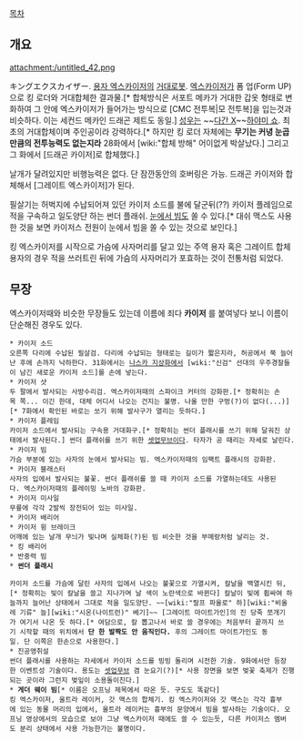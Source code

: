 [[목차]]

== 개요 ==

attachment:/untitled_42.png

{{{#!html
<object width="425" height="344"><param name="movie" value="http://www.youtube.com/v/Z-DzK-Qikdk?fs=1&amp;hl=ko_KR&amp;rel=0"></param><param name="allowFullScreen" value="true"></param><param name="allowscriptaccess" value="always"></param><embed src="http://www.youtube.com/v/Z-DzK-Qikdk?fs=1&amp;hl=ko_KR&amp;rel=0" type="application/x-shockwave-flash" allowscriptaccess="always" allowfullscreen="true" width="425" height="344"></embed></object>}}}

キングエクスカイザー. [[용자 엑스카이저]]의 [[거대로봇]]. [[엑스카이저]]가 폼 업(Form UP)으로 킹 로더와 거대합체한 결과물.[* 합체방식은 서포트 메카가 거대한 갑옷 형태로 변화하여 그 안에 엑스카이저가 들어가는 방식으로 [CMC 전투복|모 전투복]을 입는것과 비슷하다. 이는 세컨드 메카인 드래곤 제트도 동일.] [[성우]]는 ~~[[다간 X]]~~[[하야미 쇼]]. 최초의 거대합체이며 주인공이라 강력하다.[* 하지만 킹 로더 자체에는 '''무기는 커녕 눈곱만큼의 전투능력도 없는지라''' 28화에서 [wiki:"합체 방해" 어이없게 박살났다.] 그리고 그 화에서 [드래곤 카이저]로 합체했다.]

날개가 달려있지만 비행능력은 없다. 단 잠깐동안의 호버링은 가능. 드래곤 카이저와 합체해서 [그레이트 엑스카이저]가 된다.

필살기는 허벅지에 수납되어져 있던 카이저 소드를 불에 달군뒤(??) 카이저 플레임으로 적을 구속하고 일도양단 하는 썬더 플래쉬. [[눈에서 빔]]도 쏠 수 있다.[* 대쉬 맥스도 사용한 것을 보면 카이저스 전원이 눈에서 빔을 쏠 수 있는 것으로 보인다.]

킹 엑스카이저를 시작으로 가슴에 사자머리를 달고 있는 주역 용자 혹은 그레이트 합체 용자의 경우 적을 쓰러트린 뒤에 가슴의 사자머리가 포효하는 것이 전통처럼 되었다.

== 무장 ==
엑스카이저때와 비슷한 무장들도 있는데 이름에 죄다 '''카이저''' 를 붙여넣다 보니 이름이 단순해진 경우도 있다.

 * 카이저 소드
 오른쪽 다리에 수납된 필살검. 다리에 수납되는 형태로는 길이가 짧은지라, 허공에서 쭉 늘어난 후에 손까지 낙하한다. 31화에서는 [[나스카 지상화]]에서 [wiki:"신검" 선대의 우주경찰들이 남긴 새로운 카이저 소드]를 손에 넣는다.
 * 카이저 샷
 두 팔에서 발사되는 사방수리검. 엑스카이저때의 스파이크 커터의 강화판.[* 정확히는 손목 쪽... 이긴 한데, 대체 어디서 나오는 건지는 불명. 나올 만한 구멍(?)이 없다(...)][* 7화에서 확인된 바로는 쏘기 위해 발사구가 열리는 듯하다.]
 * 카이저 플레임
 카이저 소드에서 발사되는 구속용 거대화구.[* 정확히는 썬더 플래시를 쓰기 위해 달궈진 상태에서 발사된다.] 썬더 플래쉬를 쓰기 위한 [[셋업무브]]이다. 타자가 공 때리는 자세로 날린다.
 * 카이저 빔
 가슴 부분에 있는 사자의 눈에서 발사되는 빔. 엑스카이저때의 임팩트 플래시의 강화판.
 * 카이저 블래스터
 사자의 입에서 발사되는 불꽃. 썬더 플래쉬를 쓸 때 카이저 소드를 가열하는데도 사용된다. 엑스카이저때의 플레이밍 노바의 강화판.
 * 카이저 미사일
 무릎에 각각 2발씩 장전되어 있는 미사일.
 * 카이저 배리어
 * 카이저 윙 브레이크
 어깨에 있는 날개 무늬가 빛나며 실체화(?)된 빔 비슷한 것을 부메랑처럼 날리는 것.
 * 킹 배리어
 * 반중력 빔
 * '''썬더 플래시'''
{{{#!html
<iframe width="420" height="315" src="//www.youtube.com/embed/nivi7t0V5S0" frameborder="0" allowfullscreen></iframe></embed></object>}}}
 카이저 소드를 가슴에 달린 사자의 입에서 나오는 불꽃으로 가열시켜, 칼날을 백열시킨 뒤,[* 정확히는 빛이 칼날을 쓸고 지나가며 날 색이 노란색으로 바뀐다] 칼날이 빛에 휩싸여 하늘까지 늘어난 상태에서 그대로 적을 일도양단. ~~[wiki:"랄프 파올로" 하][wiki:"비올레 기류" 늘][wiki:"시온(나이트런)" 베기]~~ [그레이트 마이트가인]의 진 당죽 쪼개기가 여기서 나온 듯 하다.[* 여담으로, 칼 뽑고나서 바로 쓸 경우에는 처음부터 끝까지 쓰기 시작할 때의 위치에서 '''단 한 발짝도 안 움직인다.''' 후의 그레이트 마이트가인도 동일. 단 이쪽은 한손으로 사용한다.]
 * 진공앵취설
 썬더 플래시를 사용하는 자세에서 카이저 소드를 빙빙 돌리며 시전한 기술. 9화에서만 등장한 이벤트성 기술이다. 용도는 [[셋업무브]] 겸 눈요기(?)[* 사용 장면을 보면 벚꽃 축제가 진행되는 곳이라 그런지 벚잎이 소용돌이친다.]
 * '''게더 웨이 빔'''[* 이름은 오프닝 제목에서 따온 듯. 구도도 똑같다]
 킹 엑스카이저, 울트라 레이커, 갓 맥스의 합체기. 킹 엑스카이저와 갓 맥스는 각각 흉부에 있는 동물 머리의 입에서, 울트라 레이커는 흉부의 문양에서 빔을 발사하는 기술이다. 오프닝 영상에서의 모습으로 보아 그냥 엑스카이저 때에도 쓸 수 있는듯, 다른 카이저스 멤버도 분리 상태에서 사용 가능한가는 불명이다.
